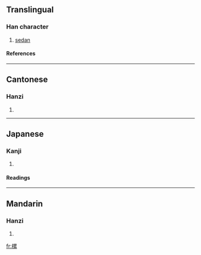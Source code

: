 ==Translingual==
===Han character===
{{Han char|rn=75|rad=木|as=11|sn=15|four=4699<sub>3</sub>|canj=木田女火 (DWVF)}}
# [[sedan]]
====References====
{{Han ref|kx=0549.260|dkj=15425|dj=0937.200|hdz=21280.010|uh=6A0F|ud=27151|bh=E5EA|bd=58858}}

----
==Cantonese==
===Hanzi===
{{yue-hanzi|jyut=|y=lai5}}
# {{defn|Cantonese}}

----
==Japanese==
===Kanji===
{{ja-kanji|grade=|rs=木11}}
# {{defn|Japanese}} 
====Readings====
{{ja-readings|on=[[るい]] (rui), [[る]] (ru)|kun=[[はち]] (hachi)}}

----
==Mandarin==
===Hanzi===
{{cmn-hanzi|pin=[[lěi]] (lei3)|wg=lei<sup>3</sup>}}
# {{defn|Mandarin}}

[[fr:樏]]